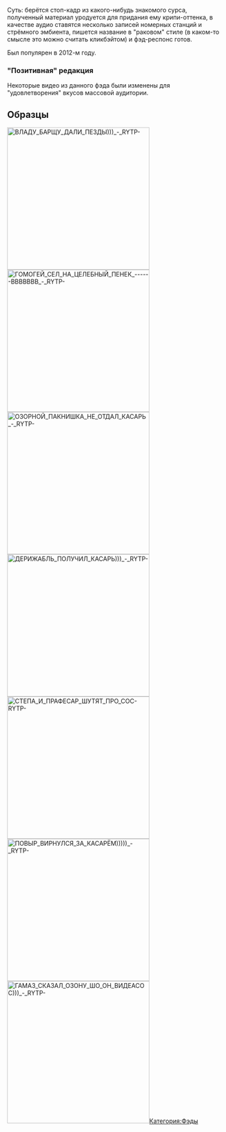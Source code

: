Суть: берётся стоп-кадр из какого-нибудь знакомого сурса, полученный материал уродуется для придания ему крипи-оттенка, в качестве аудио ставятся несколько записей номерных станций и стрёмного эмбиента, пишется название в "раковом" стиле (в каком-то смысле это можно считать кликбэйтом) и фэд-респонс готов.

Был популярен в 2012-м году.

=== "Позитивная" редакция ===
Некоторые видео из данного фэда были изменены для "удовлетворения" вкусов массовой аудитории.

== Образцы ==
[[File:ВЛАДУ БАРЩУ ДАЛИ ПЕЗДЫ))) - RYTP-|thumb|330x330px|left]]
[[File:ГОМОГЕЙ СЕЛ НА ЦЕЛЕБНЫЙ ПЕНЕК ------ВВВВВВВ - RYTP-|thumb|330x330px]]
[[File:ОЗОРНОЙ ПАКНИШКА НЕ ОТДАЛ КАСАРЬ - RYTP-|thumb|330x330px|left]]
[[File:ДЕРИЖАБЛЬ ПОЛУЧИЛ КАСАРЬ))) - RYTP-|thumb|330x330px]]
[[File:СТЕПА И ПРАФЕСАР ШУТЯТ ПРО СОС-RYTP-|thumb|330x330px|left]]
[[File:ПОВЫР ВИРНУЛСЯ ЗА КАСАРЁМ))))) - RYTP-|thumb|330x330px]]
[[File:ГАМАЗ СКАЗАЛ ОЗОНУ ШО ОН ВИДЕАСОС))) - RYTP-|thumb|330x330px|left]]<nowiki/>[[Категория:Фэды]]